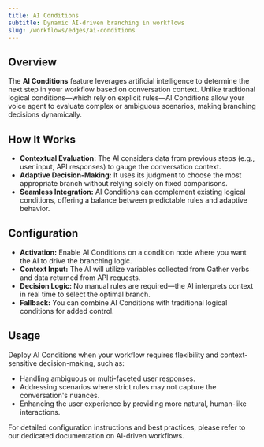 ```yaml
---
title: AI Conditions
subtitle: Dynamic AI-driven branching in workflows
slug: /workflows/edges/ai-conditions
---
```


## Overview

The **AI Conditions** feature leverages artificial intelligence to determine the next step in your workflow based on conversation context. Unlike traditional logical conditions—which rely on explicit rules—AI Conditions allow your voice agent to evaluate complex or ambiguous scenarios, making branching decisions dynamically.

## How It Works

- **Contextual Evaluation:** The AI considers data from previous steps (e.g., user input, API responses) to gauge the conversation context.
- **Adaptive Decision-Making:** It uses its judgment to choose the most appropriate branch without relying solely on fixed comparisons.
- **Seamless Integration:** AI Conditions can complement existing logical conditions, offering a balance between predictable rules and adaptive behavior.

## Configuration

- **Activation:** Enable AI Conditions on a condition node where you want the AI to drive the branching logic.
- **Context Input:** The AI will utilize variables collected from Gather verbs and data returned from API requests.
- **Decision Logic:** No manual rules are required—the AI interprets context in real time to select the optimal branch.
- **Fallback:** You can combine AI Conditions with traditional logical conditions for added control.

## Usage

Deploy AI Conditions when your workflow requires flexibility and context-sensitive decision-making, such as:

- Handling ambiguous or multi-faceted user responses.
- Addressing scenarios where strict rules may not capture the conversation's nuances.
- Enhancing the user experience by providing more natural, human-like interactions.

For detailed configuration instructions and best practices, please refer to our dedicated documentation on AI-driven workflows. 
